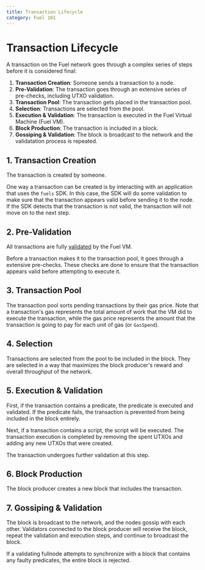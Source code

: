 ```yaml
---
title: Transaction Lifecycle
category: Fuel 101
---
```


# Transaction Lifecycle

A transaction on the Fuel network goes through a complex series of steps before it is considered final:

1. **Transaction Creation**: Someone sends a transaction to a node.
2. **Pre-Validation**: The transaction goes through an extensive series of pre-checks, including UTXO validation.
3. **Transaction Pool**: The transaction gets placed in the transaction pool.
4. **Selection**: Transactions are selected from the pool.
5. **Execution & Validation**: The transaction is executed in the Fuel Virtual Machine (Fuel VM).
6. **Block Production**: The transaction is included in a block.
7. **Gossiping & Validation**: The block is broadcast to the network and the validatation process is repeated.

## 1. Transaction Creation

The transaction is created by someone.

One way a transaction can be created is by interacting with an application that uses the `fuels` SDK. In this case, the SDK will do some validation to make sure that the transaction appears valid before sending it to the node. If the SDK detects that the transaction is not valid, the transaction will not move on to the next step.

## 2. Pre-Validation

All transactions are fully [validated](/docs/fuel-101/transaction-model#transaction-validation) by the Fuel VM.

Before a transaction makes it to the transaction pool, it goes through a extensive pre-checks. These checks are done to ensure that the transaction appears valid before attempting to execute it.

## 3. Transaction Pool

The transaction pool sorts pending transactions by their gas price. Note that a transaction's gas represents the total amount of work that the VM did to execute the transaction, while the gas price represents the amount that the transaction is going to pay for each unit of gas (or `GasSpend`).

## 4. Selection

Transactions are selected from the pool to be included in the block. They are selected in a way that maximizes the block producer's reward and overall throughput of the network.

## 5. Execution & Validation

First, if the transaction contains a predicate, the predicate is executed and validated. If the predicate fails, the transaction is prevented from being included in the block entirely. 

Next, if a transaction contains a script, the script will be executed.
The transaction execution is completed by removing the spent UTXOs and adding any new UTXOs that were created.

The transaction undergoes further validation at this step.

## 6. Block Production

The block producer creates a new block that includes the transaction.

## 7. Gossiping & Validation

The block is broadcast to the network, and the nodes gossip with each other.
Validators connected to the block producer will receive the block, repeat the validation and execution steps, and continue to broadcast the block.

If a validating fullnode attempts to synchronize with a block that contains any faulty predicates, the entire block is rejected.
